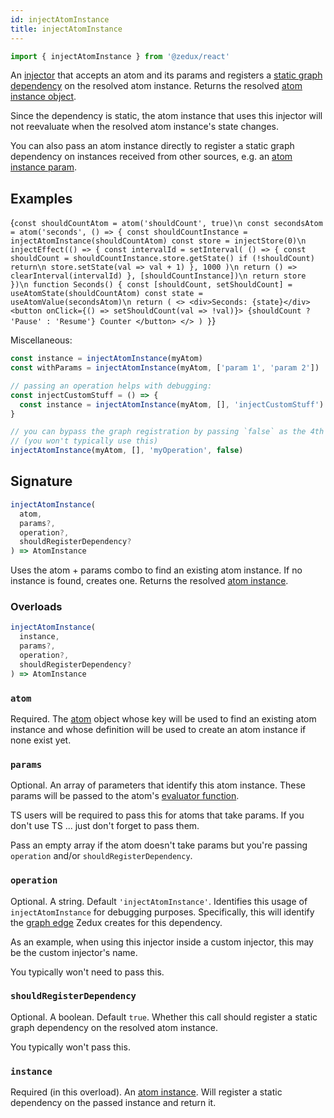 ```yaml
---
id: injectAtomInstance
title: injectAtomInstance
---
```



```ts
import { injectAtomInstance } from '@zedux/react'
```

An [injector](../glossary#injector) that accepts an atom and its params and registers a [static graph dependency](../glossary#static-graph-dependency) on the resolved atom instance. Returns the resolved [atom instance object](../classes/AtomInstance).

Since the dependency is static, the atom instance that uses this injector will not reevaluate when the resolved atom instance's state changes.

You can also pass an atom instance directly to register a static graph dependency on instances received from other sources, e.g. an [atom instance param](../classes/AtomInstance#params).

## Examples

<LiveEditor resultVar="Seconds">{`
const shouldCountAtom = atom('shouldCount', true)\n
const secondsAtom = atom('seconds', () => {
  const shouldCountInstance = injectAtomInstance(shouldCountAtom)
  const store = injectStore(0)\n
  injectEffect(() => {
    const intervalId = setInterval(
      () => {
        const shouldCount = shouldCountInstance.store.getState()
        if (!shouldCount) return\n
        store.setState(val => val + 1)
      },
      1000
    )\n
    return () => clearInterval(intervalId)
  }, [shouldCountInstance])\n
  return store
})\n
function Seconds() {
  const [shouldCount, setShouldCount] = useAtomState(shouldCountAtom)
  const state = useAtomValue(secondsAtom)\n
  return (
    <>
      <div>Seconds: {state}</div>
      <button onClick={() => setShouldCount(val => !val)}>
        {shouldCount ? 'Pause' : 'Resume'} Counter
      </button>
    </>
  )
}
`}</LiveEditor>

Miscellaneous:

```ts
const instance = injectAtomInstance(myAtom)
const withParams = injectAtomInstance(myAtom, ['param 1', 'param 2'])

// passing an operation helps with debugging:
const injectCustomStuff = () => {
  const instance = injectAtomInstance(myAtom, [], 'injectCustomStuff')
}

// you can bypass the graph registration by passing `false` as the 4th param:
// (you won't typically use this)
injectAtomInstance(myAtom, [], 'myOperation', false)
```

## Signature

```ts
injectAtomInstance(
  atom,
  params?,
  operation?,
  shouldRegisterDependency?
) => AtomInstance
```

Uses the atom + params combo to find an existing atom instance. If no instance is found, creates one. Returns the resolved [atom instance](../classes/AtomInstance).

### Overloads

```ts
injectAtomInstance(
  instance,
  params?,
  operation?,
  shouldRegisterDependency?
) => AtomInstance
```

### `atom`

Required. The [atom](Atom) object whose key will be used to find an existing atom instance and whose definition will be used to create an atom instance if none exist yet.

### `params`

Optional. An array of parameters that identify this atom instance. These params will be passed to the atom's [evaluator function](../glossary#evaluator).

TS users will be required to pass this for atoms that take params. If you don't use TS ... just don't forget to pass them.

Pass an empty array if the atom doesn't take params but you're passing `operation` and/or `shouldRegisterDependency`.

### `operation`

Optional. A string. Default `'injectAtomInstance'`. Identifies this usage of `injectAtomInstance` for debugging purposes. Specifically, this will identify the [graph edge](../glossary#graph-edge) Zedux creates for this dependency.

As an example, when using this injector inside a custom injector, this may be the custom injector's name.

You typically won't need to pass this.

### `shouldRegisterDependency`

Optional. A boolean. Default `true`. Whether this call should register a static graph dependency on the resolved atom instance.

You typically won't pass this.

### `instance`

Required (in this overload). An [atom instance](../classes/AtomInstance). Will register a static dependency on the passed instance and return it.
